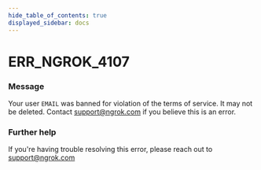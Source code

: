 ```yaml
---
hide_table_of_contents: true
displayed_sidebar: docs
---
```



# ERR_NGROK_4107

### Message

Your user `EMAIL` was banned for violation of the terms of service. It may not be deleted. Contact support@ngrok.com if you believe this is an error.

<ErrorDetails error="err_ngrok_4107" />

### Further help

If you're having trouble resolving this error, please reach out to [support@ngrok.com](mailto:support@ngrok.com?subject=Help%20with%20ERR_NGROK_4107)
